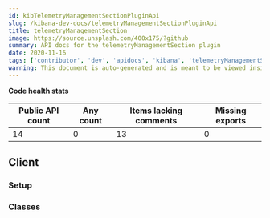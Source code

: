 ```yaml
---
id: kibTelemetryManagementSectionPluginApi
slug: /kibana-dev-docs/telemetryManagementSectionPluginApi
title: telemetryManagementSection
image: https://source.unsplash.com/400x175/?github
summary: API docs for the telemetryManagementSection plugin
date: 2020-11-16
tags: ['contributor', 'dev', 'apidocs', 'kibana', 'telemetryManagementSection']
warning: This document is auto-generated and is meant to be viewed inside our experimental, new docs system. Reach out in #docs-engineering for more info.
---
```







**Code health stats**

| Public API count  | Any count | Items lacking comments | Missing exports | 
|-------------------|-----------|------------------------|-----------------|
| 14 | 0 | 13 | 0 |

## Client

### Setup
<DocDefinitionList data={[telemetryManagementSectionObj.client.setup]}/>

### Classes
<DocDefinitionList data={telemetryManagementSectionObj.client.classes}/>

